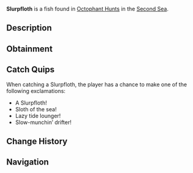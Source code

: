 {{FishInfobox
|image          = Slurpfloth.png
|rarity         = Limited
|event          = Animal Hunt
|sea            = Second Sea
|location       = [[Animals: Octophant]]
|sublocation    = 
|sources        = Fishing Rod
|radar_location = 
|prog_speed     = -45
|xp             = 1700
|weather        = Rain
|time           = 
|season         = Winter
|bait           = Fish Head
|base_weight    = 370
|base_value     = 1200
|weight_range   = 275
|base_chance    = 20
|base_resil     = 25
}}
'''Slurpfloth''' is a {{Rarity|Limited}} fish found in [[Octophant Hunt]]s in the [[Second Sea]].

== Description ==
{{Description|A lazy, sloth-like swimmer with drooping fins, nibbling slowly in the dark waters.|Bestiary Entry}}

== Obtainment ==
{{Description|It hangs where the rain drizzles over the sea.|Bestiary Hint}}
{{Fish Availability|
Octophant Hunt/Octophant Catchable
Octophant Hunt/Octophant Uncatchable
|top_rods      = 
Free Spirit Rod\414239.03\381889.73;
Trident Rod\348049.17\321308.29;
Resourceful Rod\293385.51\292202.11;
Verdant Shear Rod\291676.35\290515.05;
Firefly Rod\273831.95\272908.1;
North-Star Rod\213728.68\212654.14;
Event Horizon Rod\212090.43\211024.13;
Astral Rod\212090.43\211024.13;
Blazebringer Rod\250081.3\230551.63;
No-Life Rod\171686.86\168309.87;
Seraphic Rod\146379.78\144493.36;
Ethereal Prism Rod\143086.36\141333.51;
Challenger's Rod\140400.39\138486.32;
Rod Of The Forgotten Fang\136994.09\135217.36;
Depthseeker Rod\135214.45\133231.77;
Rod Of The Exalted One\133652.96\131971.18;
Rod Of The Depths\131969.93\130223.52;
Avalanche Rod\131960.44\130017.24;
Steady Rod\131611.53\129506.93;
Volcanic Rod\131074.08\129225.7;
Zeus Rod\129912.99\128080.99
|recommended   = Free Spirit Rod
}}

== Catch Quips ==
When catching a Slurpfloth, the player has a chance to make one of the following exclamations:
* A Slurpfloth!
* Sloth of the sea!
* Lazy tide lounger!
* Slow-munchin’ drifter!

== Change History ==
{{Change History|{{subst:Current Version}}}}

== Navigation ==
{{Fish Navbox|Animals: Octophant}}